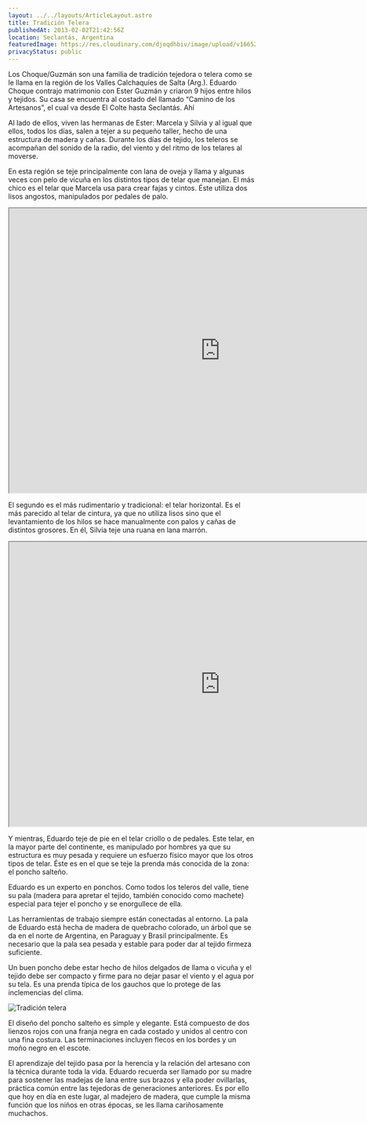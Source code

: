 ```yaml
---
layout: ../../layouts/ArticleLayout.astro
title: Tradición Telera
publishedAt: 2013-02-02T21:42:56Z
location: Seclantás, Argentina
featuredImage: https://res.cloudinary.com/djoqdhbiv/image/upload/v1665276865/web/Tramas/Tradici%C3%B3n%20Telera/choque-guzman-12_fwlpqt.jpg
privacyStatus: public
---
```



Los Choque/Guzmán son una familia de tradición tejedora o telera como se le llama en la región de los Valles
Calchaquíes de Salta (Arg.). Eduardo Choque contrajo matrimonio con Ester Guzmán y criaron 9 hijos entre hilos
y tejidos. Su casa se encuentra al costado del llamado “Camino de los Artesanos”, el cual va desde El Colte
hasta Seclantás. Ahí

Al lado de ellos, viven las hermanas de Ester: Marcela y Silvia y al igual que ellos, todos los días, salen a
tejer a su pequeño taller, hecho de una estructura de madera y cañas. Durante los días de tejido, los teleros
se acompañan del sonido de la radio, del viento y del ritmo de los telares al moverse.

<Gallery1 />

En esta región se teje principalmente con lana de oveja y llama y algunas veces con pelo de vicuña en los
distintos tipos de telar que manejan. El más chico es el telar que Marcela usa para crear fajas y cintos. Éste
utiliza dos lisos angostos, manipulados por pedales de palo.

<iframe
  className="!w-full max-w-4xl mx-auto aspect-video"
  src="https://onelineplayer.com/player.html?autoplay=false&amp;loop=false&amp;autopause=false&amp;muted=false&amp;url=https%3A%2F%2Fdrive.google.com%2Fuc%3Fauthuser%3D0%26id%3D142veXr2Xwb8D3x4rcnero45awO1F_oHm%26export%3Ddownload&amp;poster=https%3A%2F%2Fdrive.google.com%2Fuc%3Fauthuser%3D0%26id%3D1wKXhbs9NPVdgIOgQBCaz28He9bRMUyyW%26export%3Ddownload&amp;time=true&amp;progressBar=true&amp;playButton=true&amp;overlay=true&amp;muteButton=true&amp;fullscreenButton=true&amp;style=light&amp;logo=false&amp;quality=720p"
  width="860"
  height="580"
></iframe>

El segundo es el más rudimentario y tradicional: el telar horizontal. Es el
más parecido al telar de cintura, ya que no utiliza lisos sino que el
levantamiento de los hilos se hace manualmente con palos y cañas de distintos
grosores. En él, Silvia teje una ruana en lana marrón.

<iframe
  className="!w-full  max-w-4xl mx-auto aspect-video"
  src="https://onelineplayer.com/player.html?autoplay=false&amp;loop=false&amp;autopause=false&amp;muted=false&amp;url=https%3A%2F%2Fdrive.google.com%2Fuc%3Fauthuser%3D0%26id%3D1B9Y1WhylypEEDOGLfjF3HjDvw7Y42j-u%26export%3Ddownload&amp;poster=http%3A%2F%2Fmadejandola.com%2Fwp-content%2Fuploads%2F2019%2F09%2FDSCN9309.jpg&amp;time=true&amp;progressBar=true&amp;playButton=true&amp;overlay=true&amp;muteButton=true&amp;fullscreenButton=true&amp;style=light&amp;logo=false&amp;quality=720p"
  width="860"
  height="580"
></iframe>

Y mientras, Eduardo teje de pie en el telar criollo o de pedales. Este telar, en la mayor parte del continente, es manipulado por hombres ya que su estructura es muy pesada y requiere un esfuerzo físico mayor que los otros tipos de telar. Éste es en el que se teje la prenda más conocida de la zona: el poncho salteño.

Eduardo es un experto en ponchos. Como todos los teleros del valle, tiene su pala (madera para apretar el tejido, también conocido como machete) especial para tejer el poncho y se enorgullece de ella.

<Gallery2 />

Las herramientas de trabajo siempre están conectadas al entorno. La pala de Eduardo está hecha de madera de quebracho colorado, un árbol que se da en el norte de Argentina, en Paraguay y Brasil principalmente. Es necesario que la pala sea pesada y estable para poder dar al tejido firmeza suficiente.

Un buen poncho debe estar hecho de hilos delgados de llama o vicuña y el tejido debe ser compacto y firme para no dejar pasar el viento y el agua por su tela. Es una prenda típica de los gauchos que lo protege de las inclemencias del clima.

<Image alt="Tradición telera" src="https://res.cloudinary.com/djoqdhbiv/image/upload/v1665276943/web/Tramas/Tradici%C3%B3n%20Telera/choque-guzman-39_inga3l.jpg" width={1600} height={1600}  format="webp" />

El diseño del poncho salteño es simple y elegante. Está compuesto de dos lienzos rojos con una franja negra en cada costado y unidos al centro con una fina costura. Las terminaciones incluyen flecos en los bordes y un moño negro en el escote.

El aprendizaje del tejido pasa por la herencia y la relación del artesano con la técnica durante toda la vida. Eduardo recuerda ser llamado por su madre para sostener las madejas de lana entre sus brazos y ella poder ovillarlas, práctica común entre las tejedoras de generaciones anteriores. Es por ello que hoy en día en este lugar, al madejero de madera, que cumple la misma función que los niños en otras épocas, se les llama cariñosamente muchachos.

<Gallery3 />

